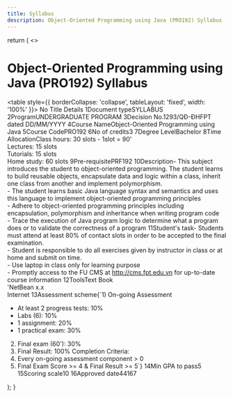 ```yaml
---
title: Syllabus
description: Object-Oriented Programming using Java (PRO192) Syllabus
---
```



  return (
    <>
      <h1>Object-Oriented Programming using Java (PRO192) Syllabus</h1>
      <table style={{ borderCollapse: 'collapse', tableLayout: 'fixed', width: '100%' }}>
        <thead>
          <tr>
            <th>No</th>
            <th>Title</th>
            <th>Details</th>
          </tr>
        </thead>
        <tbody>
          <tr><td>1</td><td>Document type</td><td>SYLLABUS</td></tr>
          <tr><td>2</td><td>Program</td><td>UNDERGRADUATE PROGRAM</td></tr>
          <tr><td>3</td><td>Decision No.</td><td>1293/QĐ-ĐHFPT dated DD/MM/YYYY</td></tr>
          <tr><td>4</td><td>Course Name</td><td>Object-Oriented Programming using Java</td></tr>
          <tr><td>5</td><td>Course Code</td><td>PRO192</td></tr>
          <tr><td>6</td><td>No of credits</td><td>3</td></tr>
          <tr><td>7</td><td>Degree Level</td><td>Bachelor</td></tr>
          <tr><td>8</td><td>Time Allocation</td><td>Class hours: 30 slots - 1slot = 90'<br/>Lectures: 15 slots<br/>Tutorials: 15 slots<br/>Home study: 60 slots</td></tr>
          <tr><td>9</td><td>Pre-requisite</td><td>PRF192</td></tr>
          <tr><td>10</td><td>Description</td><td>- This subject introduces the student to object-oriented programming. The student learns to build reusable objects, encapsulate data and logic within a class, inherit one class from another and implement polymorphism.<br/>- The student learns basic Java language syntax and semantics and uses this language to implement object-oriented programming principles<br/>- Adhere to object-oriented programming principles including encapsulation, polymorphism and inheritance when writing program code<br/>- Trace the execution of Java program logic to determine what a program does or to validate the correctness of a program</td></tr>
          <tr><td>11</td><td>Student's task</td><td>- Students must attend at least 80% of contact slots in order to be accepted to the final examination.<br/>- Student is responsible to do all exercises given by instructor in class or at home and submit on time.<br/>- Use laptop in class only for learning purpose<br/>- Promptly access to the FU CMS at http://cms.fpt.edu.vn for up-to-date course information</td></tr>
          <tr><td>12</td><td>Tools</td><td>Text Book<br/>'NetBean x.x<br/>Internet</td></tr>
          <tr><td>13</td><td>Assessment scheme</td><td>{`1) On-going Assessment
- At least 2 progress tests: 10%
- Labs (6): 10%
- 1 assignment: 20%
- 1 practical exam: 30%
2) Final exam (60'): 30%
3) Final Result: 100%
Completion Criteria:
1) Every on-going assessment component > 0
2) Final Exam Score >= 4 & Final Result >= 5`}</td></tr>
          <tr><td>14</td><td>Min GPA to pass</td><td>5</td></tr>
          <tr><td>15</td><td>Scoring scale</td><td>10</td></tr>
          <tr><td>16</td><td>Approved date</td><td>44167</td></tr>
        </tbody>
      </table>
    </>
  );
}
